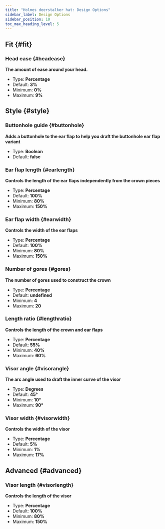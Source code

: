 ```yaml
---
title: "Holmes deerstalker hat: Design Options"
sidebar_label: Design Options
sidebar_position: 10
toc_max_heading_level: 5
---
```



## Fit {#fit}
### Head ease {#headease}

**The amount of ease around your head.**
- Type: **Percentage**
- Default: **3%**
- Minimum: **0%**
- Maximum: **9%**

<Headease />

## Style {#style}
### Buttonhole guide {#buttonhole}

**Adds a buttonhole to the ear flap to help you draft the buttonhole ear flap variant**
- Type: **Boolean**
- Default: **false**

<Buttonhole />

### Ear flap length {#earlength}

**Controls the length of the ear flaps independently from the crown pieces**
- Type: **Percentage**
- Default: **100%**
- Minimum: **80%**
- Maximum: **150%**

<Earlength />

### Ear flap width {#earwidth}

**Controls the width of the ear flaps**
- Type: **Percentage**
- Default: **100%**
- Minimum: **80%**
- Maximum: **150%**

<Earwidth />

### Number of gores {#gores}

**The number of gores used to construct the crown**
- Type: **Percentage**
- Default: **undefined**
- Minimum: **4**
- Maximum: **20**

<Gores />

### Length ratio {#lengthratio}

**Controls the length of the crown and ear flaps**
- Type: **Percentage**
- Default: **55%**
- Minimum: **40%**
- Maximum: **60%**

<Lengthratio />

### Visor angle {#visorangle}

**The arc angle used to draft the inner curve of the visor**
- Type: **Degrees**
- Default: **45°**
- Minimum: **10°**
- Maximum: **90°**

<Visorangle />

### Visor width {#visorwidth}

**Controls the width of the visor**
- Type: **Percentage**
- Default: **5%**
- Minimum: **1%**
- Maximum: **17%**

<Visorwidth />

## Advanced {#advanced}
### Visor length {#visorlength}

**Controls the length of the visor**
- Type: **Percentage**
- Default: **100%**
- Minimum: **80%**
- Maximum: **150%**

<Visorlength />
